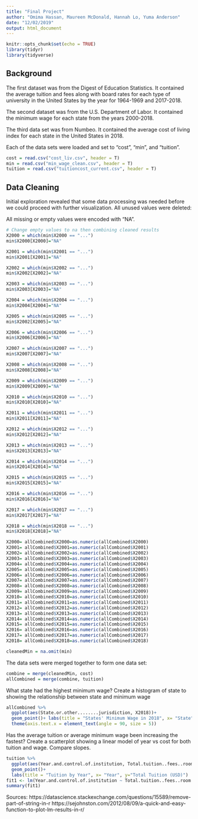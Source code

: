 ```yaml
---
title: "Final Project"
author: "Omima Hassan, Maureen McDonald, Hannah Lo, Yuma Anderson"
date: "12/02/2019"
output: html_document
---
```


```r
knitr::opts_chunk$set(echo = TRUE)
library(tidyr)
library(tidyverse)
```

## Background

The first dataset was from the Digest of Education Statistics. It contained the average tuition and fees along with board rates for each type of university in the United States by the year for 1964-1969 and 2017-2018.

The second dataset was from the U.S. Department of Labor. It contained the minimum wage for each state from the years 2000-2018.

The third data set was from Numbeo. It contained the average cost of living index for each state in the United States in 2018.

Each of the data sets were loaded and set to "cost", "min", and "tuition".
```r
cost = read.csv("cost_liv.csv", header = T)
min = read.csv("min_wage_clean.csv", header = T)
tuition = read.csv("tuitioncost_current.csv", header = T)
```

## Data Cleaning
Initial exploration revealed that some data processing was needed before we could proceed with further visualization. All unused values were deleted:

All missing or empty values were encoded with "NA".
```r

# Change empty values to na then combining cleaned results 
X2000 = which(min$X2000 == "...")
min$X2000[X2000]="NA"

X2001 = which(min$X2001 == "...")
min$X2001[X2001]="NA"

X2002 = which(min$X2002 == "...")
min$X2002[X2002]="NA"

X2003 = which(min$X2003 == "...")
min$X2003[X2003]="NA"

X2004 = which(min$X2004 == "...")
min$X2004[X2004]="NA"

X2005 = which(min$X2005 == "...")
min$X2002[X2005]="NA"

X2006 = which(min$X2006 == "...")
min$X2006[X2006]="NA"

X2007 = which(min$X2007 == "...")
min$X2007[X2007]="NA"

X2008 = which(min$X2008 == "...")
min$X2008[X2008]="NA"

X2009 = which(min$X2009 == "...")
min$X2009[X2009]="NA"

X2010 = which(min$X2010 == "...")
min$X2010[X2010]="NA"

X2011 = which(min$X2011 == "...")
min$X2011[X2011]="NA"

X2012 = which(min$X2012 == "...")
min$X2012[X2012]="NA"

X2013 = which(min$X2013 == "...")
min$X2013[X2013]="NA"

X2014 = which(min$X2014 == "...")
min$X2014[X2014]="NA"

X2015 = which(min$X2015 == "...")
min$X2015[X2015]="NA"

X2016 = which(min$X2016 == "...")
min$X2016[X2016]="NA"

X2017 = which(min$X2017 == "...")
min$X2017[X2017]="NA"

X2018 = which(min$X2018 == "...")
min$X2018[X2018]="NA"

X2000= allCombined$X2000=as.numeric(allCombined$X2000)
X2001= allCombined$X2001=as.numeric(allCombined$X2001)
X2002= allCombined$X2002=as.numeric(allCombined$X2002)
X2003= allCombined$X2003=as.numeric(allCombined$X2003)
X2004= allCombined$X2004=as.numeric(allCombined$X2004)
X2005= allCombined$X2005=as.numeric(allCombined$X2005)
X2006= allCombined$X2006=as.numeric(allCombined$X2006)
X2007= allCombined$X2007=as.numeric(allCombined$X2007)
X2008= allCombined$X2008=as.numeric(allCombined$X2008)
X2009= allCombined$X2009=as.numeric(allCombined$X2009)
X2010= allCombined$X2010=as.numeric(allCombined$X2010)
X2011= allCombined$X2011=as.numeric(allCombined$X2011)
X2012= allCombined$X2012=as.numeric(allCombined$X2012)
X2013= allCombined$X2013=as.numeric(allCombined$X2013)
X2014= allCombined$X2014=as.numeric(allCombined$X2014)
X2015= allCombined$X2015=as.numeric(allCombined$X2015)
X2016= allCombined$X2016=as.numeric(allCombined$X2016)
X2017= allCombined$X2017=as.numeric(allCombined$X2017)
X2018= allCombined$X2018=as.numeric(allCombined$X2018)

cleanedMin = na.omit(min)
```

The data sets were merged together to form one data set:
```r
combine = merge(cleanedMin, cost)
allCombined = merge(combine, tuition)
```

What state had the highest minimum wage?
Create a histogram of state to showing the relationship between state and minimum wage
```r
allCombined %>% 
  ggplot(aes(State.or.other........jurisdiction, X2018))+ 
  geom_point()+ labs(title = "States' Minimum Wage in 2018", x= "State", y="Minimum Wage for 2018")+ 
  theme(axis.text.x = element_text(angle = 90, size = 5))
```

Has the average tuition or average minimum wage been increasing the fastest?
Create a scatterplot showing a linear model of year vs cost for both tuition and wage. Compare slopes.
```r
tuition %>% 
  ggplot(aes(Year.and.control.of.institution, Total.tuition..fees..room..and.board))+ 
  geom_point()+
  labs(title = "Tuition by Year", x= "Year", y="Total Tuition (USD)")
fit1 <- lm(Year.and.control.of.institution ~ Total.tuition..fees..room..and.board, data = tuition)
summary(fit1)
```






Sources:
https://datascience.stackexchange.com/questions/15589/remove-part-of-string-in-r
https://sejohnston.com/2012/08/09/a-quick-and-easy-function-to-plot-lm-results-in-r/ 